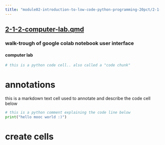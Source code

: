 ```yaml
---
title: "module02-introduction-to-low-code-python-programming-20pct/2-1-2-computer-lab.qmd"
---
```


## [2-1-2-computer-lab.qmd](2-1-2-computer-lab.qmd)

### walk-trough of google colab notebook user interface

#### computer lab

```python
# this is a python code cell.. also called a "code chunk"
```

# annotations

this is a markdown text cell used to annotate and describe the code cell below

```python
# this is a python comment explaining the code line below
print("hello mooc world :)")
```

# create cells





